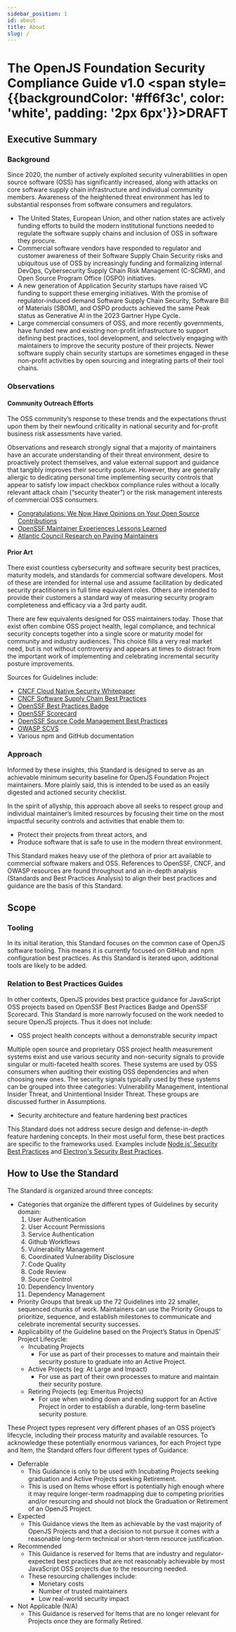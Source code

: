 ```yaml
---
sidebar_position: 1
id: about
title: About
slug: /
---
```



# The OpenJS Foundation Security Compliance Guide v1.0 <span style={{backgroundColor: '#ff6f3c', color: 'white', padding: '2px 6px'}}>DRAFT</span>

## Executive Summary

### Background

Since 2020, the number of actively exploited security vulnerabilities in open source software (OSS) has significantly increased, along with attacks on core software supply chain infrastructure and individual community members. Awareness of the heightened threat environment has led to substantial responses from software consumers and regulators.

- The United States, European Union, and other nation states are actively funding efforts to build the modern institutional functions needed to regulate the software supply chains and inclusion of OSS in software they procure.
- Commercial software vendors have responded to regulator and customer awareness of their Software Supply Chain Security risks and ubiquitous use of OSS by increasingly funding and formalizing internal DevOps, Cybersecurity Supply Chain Risk Management (C-SCRM), and Open Source Program Office (OSPO) initiatives.
- A new generation of Application Security startups have raised VC funding to support these emerging initiatives. With the promise of regulator-induced demand Software Supply Chain Security, Software Bill of Materials (SBOM), and OSPO products achieved the same Peak status as Generative AI in the 2023 Gartner Hype Cycle.
- Large commercial consumers of OSS, and more recently governments, have funded new and existing non-profit infrastructure to support defining best practices, tool development, and selectively engaging with maintainers to improve the security posture of their projects. Newer software supply chain security startups are sometimes engaged in these non-profit activities by open sourcing and integrating parts of their tool chains.


### Observations

#### Community Outreach Efforts

The OSS community’s response to these trends and the expectations thrust upon them by their newfound criticality in national security and for-profit business risk assessments have varied.

Observations and research strongly signal that a majority of maintainers have an accurate understanding of their threat environment, desire to proactively protect themselves, and value external support and guidance that tangibly improves their security posture. However, they are generally allergic to dedicating personal time implementing security controls that appear to satisfy low impact checkbox compliance rules without a locally relevant attack chain (“security theater”) or the risk management interests of commercial OSS consumers.

- [Congratulations: We Now Have Opinions on Your Open Source Contributions](https://lucumr.pocoo.org/2022/7/9/congratulations/)
- [OpenSSF Maintainer Experiences Lessons Learned](https://github.com/ossf/tac/issues/169)
- [Atlantic Council Research on Paying Maintainers](https://dfrlab.org/2024/04/18/more-money-better-security/)


#### Prior Art

There exist countless cybersecurity and software security best practices, maturity models, and standards for commercial software developers. Most of these are intended for internal use and assume facilitation by dedicated security practitioners in full time equivalent roles. Others are intended to provide their customers a standard way of measuring security program completeness and efficacy via a 3rd party audit.

There are few equivalents designed for OSS maintainers today. Those that exist often combine OSS project health, legal compliance, and technical security concepts together into a single score or maturity model for community and industry audiences. This choice fills a very real market need, but is not without controversy and appears at times to distract from the important work of implementing and celebrating incremental security posture improvements.

Sources for Guidelines include:
- [CNCF Cloud Native Security Whitepaper](https://github.com/cncf/tag-security/blob/main/security-whitepaper/v2/cloud-native-security-whitepaper.md)
- [CNCF Software Supply Chain Best Practices](https://github.com/cncf/tag-security/blob/main/supply-chain-security/supply-chain-security-paper/sscsp.md)
- [OpenSSF Best Practices Badge](https://www.bestpractices.dev/en/criteria)
- [OpenSSF Scorecard](https://github.com/ossf/scorecard/blob/main/docs/checks.md)
- [OpenSSF Source Code Management Best Practices](https://best.openssf.org/SCM-BestPractices)
- [OWASP SCVS](https://scvs.owasp.org/scvs/)
- Various npm and GitHub documentation


### Approach

Informed by these insights, this Standard is designed to serve as an achievable minimum security baseline for OpenJS Foundation Project maintainers. More plainly said, this is intended to be used as an easily digested and actioned security checklist.

In the spirit of allyship, this approach above all seeks to respect group and individual maintainer’s limited resources by focusing their time on the most impactful security controls and activities that enable them to:

- Protect their projects from threat actors, and
- Produce software that is safe to use in the modern threat environment.

This Standard makes heavy use of the plethora of prior art available to commercial software makers and OSS. References to OpenSSF, CNCF, and OWASP resources are found throughout and an in-depth analysis (Standards and Best Practices Analysis) to align their best practices and guidance are the basis of this Standard.

## Scope 

### Tooling

In its initial iteration, this Standard focuses on the common case of OpenJS software tooling. This means it is currently focused on GitHub and npm configuration best practices. As this Standard is iterated upon, additional tools are likely to be added.

### Relation to Best Practices Guides

In other contexts, OpenJS provides best practice guidance for JavaScript OSS projects based on OpenSSF Best Practices Badge and OpenSSF Scorecard. This Standard is more narrowly focused on the work needed to secure OpenJS projects. Thus it does not include:

- OSS project health concepts without a demonstrable security impact

Multiple open source and proprietary OSS project health measurement systems exist and use various security and non-security signals to provide singular or multi-faceted health scores. These systems are used by OSS consumers when auditing their existing OSS dependencies and when choosing new ones. The security signals typically used by these systems can be grouped into three categories: Vulnerability Management, Intentional Insider Threat, and Unintentional Insider Threat. These groups are discussed further in Assumptions.

- Security architecture and feature hardening best practices

This Standard does not address secure design and defense-in-depth feature hardening concepts. In their most useful form, these best practices are specific to the frameworks used. Examples include [Node.js' Security Best Practices](https://nodejs.org/en/learn/getting-started/security-best-practices) and [Electron's Security Best Practices](https://www.electronjs.org/docs/latest/tutorial/security).

## How to Use the Standard

The Standard is organized around three concepts:
- Categories that organize the different types of Guidelines by security domain:
    1. User Authentication
    2. User Account Permissions
    3. Service Authentication
    4. Github Workflows
    5. Vulnerability Management
    6. Coordinated Vulnerability Disclosure
    7. Code Quality
    8. Code Review
    9. Source Control
    10. Dependency Inventory
    11. Dependency Management
- Priority Groups that break up the 72 Guidelines into 22 smaller, sequenced chunks of work. Maintainers can use the Priority Groups to prioritize, sequence, and establish milestones to communicate and celebrate incremental security successes.
- Applicability of the Guideline based on the Project’s Status in OpenJS’ Project Lifecycle:
    - Incubating Projects
        - For use as part of their processes  to mature and maintain their security posture to graduate into an Active Project.
    - Active Projects (eg: At Large and Impact)
        - For use as part of their own processes to mature and maintain their security posture.
    - Retiring Projects (eg: Emeritus Projects)
        - For use when winding down and ending support for an Active Project in order to establish a durable, long-term baseline security posture.

These Project types represent very different phases of an OSS project’s lifecycle, including their process maturity and available resources. To acknowledge these potentially enormous variances, for each Project type and Item, the Standard offers four different types of Guidance:

- Deferrable
    - This Guidance is only to be used with Incubating Projects seeking graduation and Active Projects seeking Retirement.
    - This is used on Items whose effort is potentially high enough where it may require longer-term roadmapping due to competing priorities and/or resourcing and should not block the Graduation or Retirement of an OpenJS Project.
- Expected
    - This Guidance views the Item as achievable by the vast majority of OpenJS Projects and that a decision to not pursue it comes with a reasonable long-term technical or short-term resource justification.
- Recommended
    - This Guidance is reserved for Items that are industry and regulator-expected best practices that are not reasonably achievable by most JavaScript OSS projects due to the resourcing needed.
    - These resourcing challenges include:
        - Monetary costs
        - Number of trusted maintainers
        - Low real-world security impact
- Not Applicable (N/A)
    - This Guidance is reserved for Items that are no longer relevant for Projects once they are formally Retired.
